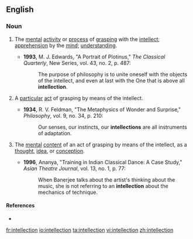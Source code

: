 ==English==

===Noun===
{{en-noun}}

# {{uncountable}} The [[mental]] [[activity]] or [[process]] of [[grasp]]ing with the [[intellect]]; [[apprehension]] by the [[mind]]; [[understanding]].
#*'''1993''', M. J. Edwards, "A Portrait of Plotinus," ''The Classical Quarterly'', New Series, vol. 43, no. 2, p. 487:
#*:The purpose of philosophy is to unite oneself with the objects of the intellect, and even at last with the One that is above all '''intellection'''.
# {{countable}} A [[particular]] [[act]] of grasping by means of the intellect.
#*'''1934''', R. V. Feldman, "The Metaphysics of Wonder and Surprise," ''Philosophy'', vol. 9, no. 34, p. 210:
#*:Our senses, our instincts, our '''intellections''' are all instruments of adaptation.
# {{countable}} The [[mental]] [[content]] of an act of grasping by means of the intellect, as a [[thought]], [[idea]], or [[conception]].
#*'''1996''', Ananya, "Training in Indian Classical Dance: A Case Study," ''Asian Theatre Journal'', vol. 13, no. 1, p. 77:
#*:When Banerjee talks about the artist's thinking about the music, she is not referring to an '''intellection''' about the mechanics of technique.

====References====
* {{R:OneLook}}

[[fr:intellection]]
[[io:intellection]]
[[ta:intellection]]
[[vi:intellection]]
[[zh:intellection]]